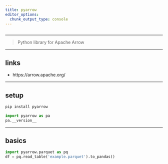 ```yaml
---
title: pyarrow
editor_options: 
  chunk_output_type: console
---
```


```r
```

*********************************************************************

> Python library for Apache Arrow

*********************************************************************

## links

* https://arrow.apache.org/

*********************************************************************

## setup

```sh
pip install pyarrow
```

```python
import pyarrow as pa
pa.__version__
```

*********************************************************************

## basics

```python
import pyarrow.parquet as pq
df = pq.read_table('example.parquet').to_pandas()
```
